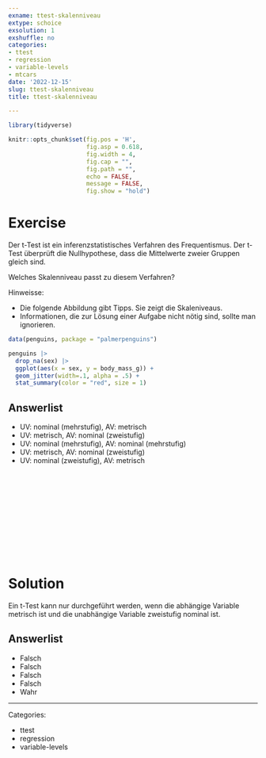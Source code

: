 ```yaml
---
exname: ttest-skalenniveau
extype: schoice
exsolution: 1
exshuffle: no
categories:
- ttest
- regression
- variable-levels
- mtcars
date: '2022-12-15'
slug: ttest-skalenniveau
title: ttest-skalenniveau

---
```





```r
library(tidyverse)
```


```r
knitr::opts_chunk$set(fig.pos = 'H',
                      fig.asp = 0.618,
                      fig.width = 4,
                      fig.cap = "", 
                      fig.path = "",
                      echo = FALSE,
                      message = FALSE,
                      fig.show = "hold")
```






# Exercise

Der t-Test ist ein inferenzstatistisches Verfahren des Frequentismus.
Der t-Test überprüft die Nullhypothese, dass die Mittelwerte zweier Gruppen gleich sind.


Welches Skalenniveau passt zu diesem Verfahren?
  
Hinweisse:

- Die folgende Abbildung gibt Tipps. Sie zeigt die Skaleniveaus.
- Informationen, die zur Lösung einer Aufgabe nicht nötig sind, sollte man ignorieren.


```r
data(penguins, package = "palmerpenguins")

penguins |> 
  drop_na(sex) |> 
  ggplot(aes(x = sex, y = body_mass_g)) +
  geom_jitter(width=.1, alpha = .5) +
  stat_summary(color = "red", size = 1)
```

  
  
Answerlist
----------
* UV: nominal (mehrstufig), AV: metrisch
* UV: metrisch, AV: nominal (zweistufig)
* UV: nominal (mehrstufig), AV: nominal (mehrstufig)
* UV: metrisch, AV: nominal (zweistufig)
* UV: nominal (zweistufig), AV: metrisch





</br>
</br>
</br>
</br>
</br>
</br>
</br>
</br>
</br>
</br>

# Solution

Ein t-Test kann nur durchgeführt werden, wenn die abhängige Variable metrisch ist und die unabhängige Variable zweistufig nominal ist.

Answerlist
----------
  
  
* Falsch
* Falsch
* Falsch
* Falsch
* Wahr





---

Categories: 

- ttest
- regression
- variable-levels

